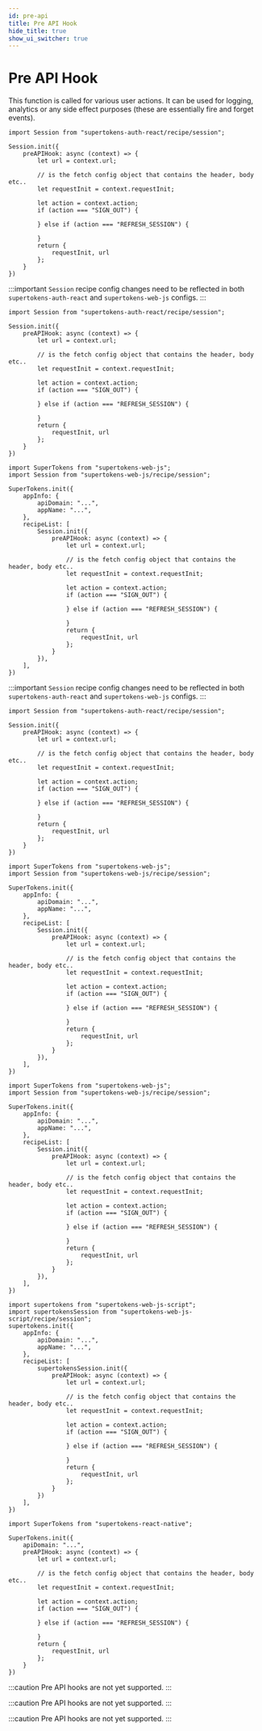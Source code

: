 ```yaml
---
id: pre-api
title: Pre API Hook
hide_title: true
show_ui_switcher: true
---
```



# Pre API Hook

This function is called for various user actions. It can be used for logging, analytics or any side effect purposes (these are essentially fire and forget events).

<PreBuiltOrCustomUISwitcher>

<PreBuiltUIContent>

<FrontendPreBuiltUITabs>

<TabItem value="reactjs">

```tsx
import Session from "supertokens-auth-react/recipe/session";

Session.init({
    preAPIHook: async (context) => {
        let url = context.url;

        // is the fetch config object that contains the header, body etc..
        let requestInit = context.requestInit;

        let action = context.action;
        if (action === "SIGN_OUT") {

        } else if (action === "REFRESH_SESSION") {

        }
        return {
            requestInit, url
        };
    }
})
```

</TabItem>

<TabItem value="angular">

:::important
`Session` recipe config changes need to be reflected in both `supertokens-auth-react` and `supertokens-web-js` configs.
:::

```tsx title="/app/auth/supertokensAuthComponent.tsx"
import Session from "supertokens-auth-react/recipe/session";

Session.init({
    preAPIHook: async (context) => {
        let url = context.url;

        // is the fetch config object that contains the header, body etc..
        let requestInit = context.requestInit;

        let action = context.action;
        if (action === "SIGN_OUT") {

        } else if (action === "REFRESH_SESSION") {

        }
        return {
            requestInit, url
        };
    }
})
```

```tsx title="/app/app.component.ts"
import SuperTokens from "supertokens-web-js";
import Session from "supertokens-web-js/recipe/session";

SuperTokens.init({
    appInfo: {
        apiDomain: "...",
        appName: "...",
    },
    recipeList: [
        Session.init({
            preAPIHook: async (context) => {
                let url = context.url;

                // is the fetch config object that contains the header, body etc..
                let requestInit = context.requestInit;

                let action = context.action;
                if (action === "SIGN_OUT") {

                } else if (action === "REFRESH_SESSION") {

                }
                return {
                    requestInit, url
                };
            }
        }),
    ],
})
```

</TabItem>

<TabItem value="vue">

:::important
`Session` recipe config changes need to be reflected in both `supertokens-auth-react` and `supertokens-web-js` configs.
:::

```tsx title="/components/Supertokens.tsx"
import Session from "supertokens-auth-react/recipe/session";

Session.init({
    preAPIHook: async (context) => {
        let url = context.url;

        // is the fetch config object that contains the header, body etc..
        let requestInit = context.requestInit;

        let action = context.action;
        if (action === "SIGN_OUT") {

        } else if (action === "REFRESH_SESSION") {

        }
        return {
            requestInit, url
        };
    }
})
```

```tsx title="/main.ts"
import SuperTokens from "supertokens-web-js";
import Session from "supertokens-web-js/recipe/session";

SuperTokens.init({
    appInfo: {
        apiDomain: "...",
        appName: "...",
    },
    recipeList: [
        Session.init({
            preAPIHook: async (context) => {
                let url = context.url;

                // is the fetch config object that contains the header, body etc..
                let requestInit = context.requestInit;

                let action = context.action;
                if (action === "SIGN_OUT") {

                } else if (action === "REFRESH_SESSION") {

                }
                return {
                    requestInit, url
                };
            }
        }),
    ],
})
```

</TabItem>

</FrontendPreBuiltUITabs>

</PreBuiltUIContent>

<CustomUIContent>

<FrontendCustomUITabs>
<TabItem value="web">

<NpmOrScriptTabs>
<TabItem value="npm">

```tsx
import SuperTokens from "supertokens-web-js";
import Session from "supertokens-web-js/recipe/session";

SuperTokens.init({
    appInfo: {
        apiDomain: "...",
        appName: "...",
    },
    recipeList: [
        Session.init({
            preAPIHook: async (context) => {
                let url = context.url;

                // is the fetch config object that contains the header, body etc..
                let requestInit = context.requestInit;

                let action = context.action;
                if (action === "SIGN_OUT") {

                } else if (action === "REFRESH_SESSION") {

                }
                return {
                    requestInit, url
                };
            }
        }),
    ],
})
```

</TabItem>
<TabItem value="script">

```tsx
import supertokens from "supertokens-web-js-script";
import supertokensSession from "supertokens-web-js-script/recipe/session";
supertokens.init({
    appInfo: {
        apiDomain: "...",
        appName: "...",
    },
    recipeList: [
        supertokensSession.init({
            preAPIHook: async (context) => {
                let url = context.url;

                // is the fetch config object that contains the header, body etc..
                let requestInit = context.requestInit;

                let action = context.action;
                if (action === "SIGN_OUT") {

                } else if (action === "REFRESH_SESSION") {

                }
                return {
                    requestInit, url
                };
            }
        })
    ],
})
```

</TabItem>
</NpmOrScriptTabs>

</TabItem>

<TabItem value="mobile">

<FrontendMobileSubTabs>

<TabItem value="reactnative">

```tsx
import SuperTokens from "supertokens-react-native";

SuperTokens.init({
    apiDomain: "...",
    preAPIHook: async (context) => {
        let url = context.url;

        // is the fetch config object that contains the header, body etc..
        let requestInit = context.requestInit;

        let action = context.action;
        if (action === "SIGN_OUT") {

        } else if (action === "REFRESH_SESSION") {

        }
        return {
            requestInit, url
        };
    }
})
```

</TabItem>

<TabItem value="android">

:::caution
Pre API hooks are not yet supported.
:::

</TabItem>

<TabItem value="ios">

:::caution
Pre API hooks are not yet supported.
:::

</TabItem>

<TabItem value="flutter">

:::caution
Pre API hooks are not yet supported.
:::

</TabItem>

</FrontendMobileSubTabs>

</TabItem>

</FrontendCustomUITabs>

</CustomUIContent>

</PreBuiltOrCustomUISwitcher>